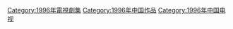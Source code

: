 {{Catnav|頁面分類|...|电视节目|电视剧|每年電視影集|1996年電視影集}}
{{Catnav|頁面分類|...|电视节目|电视剧|各國電視劇|中国电视剧|每年中國電視劇集}}

{{cat year nav
| year = 1996
| cat = 中國電視劇集 
| sortkey = 中國電視劇集
| article = 中國電視劇
| in = 
}}

[[Category:1996年電視劇集|Category:1996年電視劇集]]
[[Category:1996年中国作品|Category:1996年中国作品]]
[[Category:1996年中国电视|Category:1996年中国电视]]
